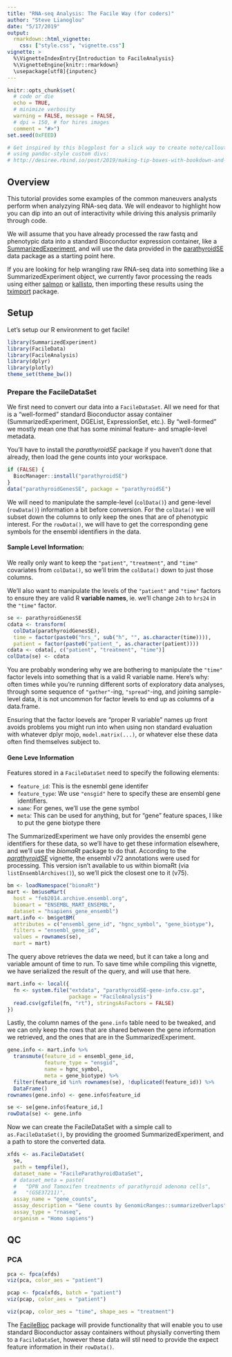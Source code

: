 ```yaml
---
title: "RNA-seq Analysis: The Facile Way (for coders)"
author: "Steve Lianoglou"
date: "5/17/2019"
output: 
  rmarkdown::html_vignette:
    css: ["style.css", "vignette.css"]
vignette: >
  %\VignetteIndexEntry{Introduction to FacileAnalysis}
  %\VignetteEngine{knitr::rmarkdown}
  \usepackage[utf8]{inputenc}
---
```


```r
knitr::opts_chunk$set(
  # code or die
  echo = TRUE,
  # minimize verbosity
  warning = FALSE, message = FALSE,
  # dpi = 150, # for hires images
  comment = "#>")
set.seed(0xFEED)

# Get inspired by this blogplost for a slick way to create note/callout boxes
# using pandoc-style custom divs:
# http://desiree.rbind.io/post/2019/making-tip-boxes-with-bookdown-and-rmarkdown/
```

## Overview

This tutorial provides some examples of the common maneuvers analysts perform
when analyzying RNA-seq data. We will endeavor to highlight how you can dip
into an out of interactivity while driving this analysis primarily through code.

We will assume that you have already processed the raw fastq and 
phenotypic data into a standard Bioconductor expression container, like a
[SummarizedExperiment][SE], and will use the data provided in the 
[parathyroidSE][parathyroidSE] data package as a starting point here.

:::tip
If you are looking for help wrangling raw RNA-seq data into something like a
SummarizedExperiment object, we currently favor processing the reads using
either [salmon][salmon] or [kallisto][kallisto], then importing these results
using the [tximport][tximport] package.
:::

<!--
A note if we move this to a "single" page in the facileverse blogdown site:
To add images to posts:
1. Add them to the `/static/img` folder
2. Reference the image using a relative path: ![my-image](/img/my-image.png)
-->

## Setup

Let's setup our R environment to get facile!

```r
library(SummarizedExperiment)
library(FacileData)
library(FacileAnalysis)
library(dplyr)
library(plotly)
theme_set(theme_bw())
```

### Prepare the FacileDataSet

We first need to convert our data into a `FacileDataSet`. All we need for that
is a "well-formed" standard Bioconductor assay container (SummarizedExperiment,
DGEList, ExpressionSet, etc.). By "well-formed" we mostly mean one that has some
minimal feature- and smaple-level metadata.

You'll have to install the *parathyroidSE* package if you haven't done that
already, then load the gene counts into your workspace.

```r
if (FALSE) {
  BiocManager::install("parathyroidSE")
}
data("parathyroidGenesSE", package = "parathyroidSE")
```

We will need to manipulate the sample-level (`colData()`) and gene-level 
(`rowData()`) information a bit before conversion. For the `colData()` we will
subset down the columns to only keep the ones that are of phenotypic interest.
For the `rowData()`, we will have to get the corresponding gene symbols for the
ensembl identifiers in the data.

#### Sample Level Information:

We really only want to keep the `"patient"`, `"treatment"`, and `"time"`
covariates from `colData()`, so we'll trim the `colData()` down to just those
columns.

We'll also want to manipulate the levels of the `"patient"` and `"time"` factors
to ensure they are valid R **variable names**, ie. we'll change `24h` to `hrs24`
in the `"time"` factor.

```r
se <- parathyroidGenesSE
cdata <- transform(
  colData(parathyroidGenesSE),
  time = factor(paste0("hrs_", sub("h", "", as.character(time)))),
  patient = factor(paste0("patient_", as.character(patient))))
cdata <- cdata[, c("patient", "treatment", "time")]
colData(se) <- cdata
```

:::tip
You are probably wondering why we are bothering to manipulate the `"time"`
factor levels into something that is a valid R variable name. Here's why:
often times while you're running different sorts of exploratory data
analyses, through some sequence of `"gather"`-ing, `"spread"`-ing, and
joining sample-level data, it is not uncommon for factor levels to end up as
columns of a data.frame.

Ensuring that the factor loevels are "proper R variable" names up front avoids
problems you might run into when using non standard evaluation with whatever
dplyr mojo, `model.matrix(...)`, or whatever else these data often find
themselves subject
to.
:::


#### Gene Leve Information

Features stored in a `FacileDataSet` need to specify the following elements:

* `feature_id`: This is the esnembl gene identifer
* `feature_type`: We use `"ensgid"` here to specify these are ensembl gene
   identifiers.
* `name`: For genes, we'll use the gene symbol
* `meta`: This can be used for anything, but for "gene" feature spaces, I like
   to put the gene biotype there

The SummarizedExperiment we have only provides the ensembl gene identifiers for
these data, so we'll have to get these information elsewhere, and we'll use the
*biomaRt* package to do that. According to the [*parathyroidSE*][parathyroidSE] 
vignette, the ensembl v72 annotations were used for processing. This version 
isn't available to us  within biomaRt (via `listEnsemblArchives()`), so we'll
pick the closest one to  it (v75).

```r
bm <- loadNamespace("biomaRt")
mart <- bm$useMart(
  host = "feb2014.archive.ensembl.org",
  biomart = "ENSEMBL_MART_ENSEMBL",
  dataset = "hsapiens_gene_ensembl")
mart.info <- bm$getBM(
  attributes = c("ensembl_gene_id", "hgnc_symbol", "gene_biotype"),
  filters = "ensembl_gene_id",
  values = rownames(se),
  mart = mart)
```

The query above retrieves the data we need, but it can take a long and variable
amount of time to run. To save time while compiling this vignette, we have
serialized the result of the query, and will use that here.

```r
mart.info <- local({
  fn <- system.file("extdata", "parathyroidSE-gene-info.csv.gz",
                    package = "FacileAnalysis")
  read.csv(gzfile(fn, "rt"), stringsAsFactors = FALSE)
})
```

Lastly, the column names of the `gene.info` table need to be tweaked, and we
can only keep the rows that are shared between the gene information we
retrieved, and the ones that are in the SummarizedExperiment.

```r
gene.info <- mart.info %>% 
  transmute(feature_id = ensembl_gene_id,
            feature_type = "ensgid",
            name = hgnc_symbol, 
            meta = gene_biotype) %>% 
  filter(feature_id %in% rownames(se), !duplicated(feature_id)) %>% 
  DataFrame()
rownames(gene.info) <- gene.info$feature_id

se <- se[gene.info$feature_id,]
rowData(se) <- gene.info
```

Now we can create the FacileDataSet with a simple call to `as.FacileDataSet()`,
by providing the groomed SummarizedExperiment, and a path to store the converted
data.

```r
xfds <- as.FacileDataSet(
  se, 
  path = tempfile(),
  dataset_name = "FacileParathyroidDataSet",
  # dataset_meta = paste(
  #   "DPN and Tamoxifen treatments of parathyroid adenoma cells",
  #   "(GSE37211)",
  assay_name = "gene_counts",
  assay_description = "Gene counts by GenomicRanges::summarizeOverlaps",
  assay_type = "rnaseq",
  organism = "Homo sapiens")
```

## QC

### PCA

```r
pca <- fpca(xfds)
viz(pca, color_aes = "patient")
```

```r
pcap <- fpca(xfds, batch = "patient")
viz(pcap, color_aes = "patient")
```

```r
viz(pcap, color_aes = "time", shape_aes = "treatment")
```

:::note
The [FacileBioc][FacileBioc] package will provide functionality that will enable
you to use standard Bioconductor assay containers without physially converting
them to a `FacileDataSet`, however these data will stil need to provide the
expect feature information in their `rowData()`.
:::

[//]: # Markdown References ----------------------------------------------------

[FacileBioc]: https://github.com/facileverse/FacileBioc
[kallisto]: https://pachterlab.github.io/kallisto/
[parathyroidSE]: http://bioconductor.org/packages/parathyroidSE
[salmon]: https://combine-lab.github.io/salmon/
[SE]: http://bioconductor.org/packages/SummarizedExperiment
[tximport]: http://bioconductor.org/packages/tximport
